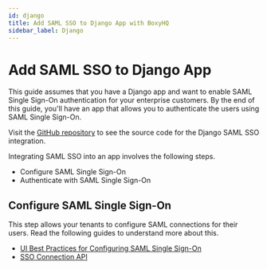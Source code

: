 ```yaml
---
id: django
title: Add SAML SSO to Django App with BoxyHQ
sidebar_label: Django
---
```



# Add SAML SSO to Django App

This guide assumes that you have a Django app and want to enable SAML Single Sign-On authentication for your enterprise customers.
By the end of this guide, you'll have an app that allows you to authenticate the users using SAML Single Sign-On.

Visit the [GitHub repository](https://github.com/ory/polis-examples/tree/main/apps/adonisjs) to see the source code for the Django
SAML SSO integration.

Integrating SAML SSO into an app involves the following steps.

- Configure SAML Single Sign-On
- Authenticate with SAML Single Sign-On

## Configure SAML Single Sign-On

This step allows your tenants to configure SAML connections for their users. Read the following guides to understand more about
this.

- [UI Best Practices for Configuring SAML Single Sign-On](../configuring-saml-sso.mdx)
- [SSO Connection API](../../sso-flow/index.mdx)
